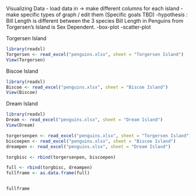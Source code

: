 Visualizing Data 
- load data in -> make different columns for each island
-make specific types of graph / edit them (Specific goals TBD)
-hypothesis : Bill Length is different between the 3 species
              Bill Length in Penguins from Torgersen's Island is Sex Dependent.
-box-plot
-scatter-plot

Torgersen Island
```r
library(readxl)
Torgersen <- read_excel("penguins.xlsx", sheet = "Torgersen Island")
View(Torgersen)
```

Biscoe Island
```r
library(readxl)
Biscoe <- read_excel("penguins.xlsx", sheet = "Biscoe Island")
View(Biscoe)
```

Dream Island
```r
library(readxl)
Dream <- read_excel("penguins.xlsx", sheet = "Dream Island")
View(Dream)
```



```r
torgersenpen <- read_excel("penguins.xlsx", sheet = "Torgersen Island")
biscoepen <- read_excel("penguins.xlsx", sheet = "Biscoe Island")
dreampen <- read_excel("penguins.xlsx", sheet = "Dream Island")

torgbisc <- rbind(torgersenpen, biscoepen)

full <- rbind(torgbisc, dreampen)
fullframe <- as.data.frame(full)


fullframe
```


